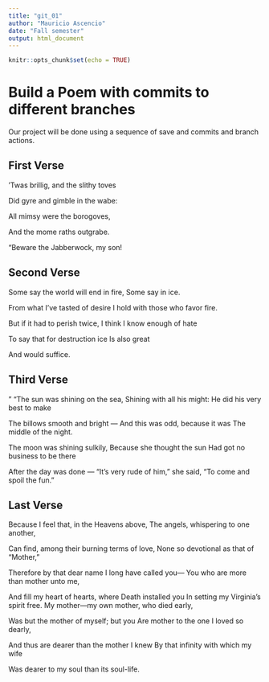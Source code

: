 ---
title: "git_01"
author: "Mauricio Ascencio"
date: "Fall semester"
output: html_document
---

```{r setup, include=FALSE}
knitr::opts_chunk$set(echo = TRUE)
```
# Build a Poem with commits to different branches
Our project will be done using a sequence of save and commits and branch actions.
<!-- Do not modify or change any text in "!--" bracketed areas such as this --- these are instructions to
you, if you change any of this the git program will notice it and compromise your git merging strategy !-->

## First Verse 
<!--Put the first five lines of a poem by Lewis Carrol in this section!-->
’Twas brillig, and the slithy toves

Did gyre and gimble in the wabe:

All mimsy were the borogoves,

And the mome raths outgrabe.

“Beware the Jabberwock, my son!


## Second Verse
<!--Put the first five lines of a poem by Robert Frost here!-->
Some say the world will end in fire, Some say in ice.

From what I’ve tasted of desire I hold with those who favor fire.

But if it had to perish twice, I think I know enough of hate

To say that for destruction ice Is also great

And would suffice.


## Third Verse
<!--Put the first two verses of The Walrus and the Carpenter here!-->
" “The sun was shining on the sea, Shining with all his might: He did his very best to make

The billows smooth and bright — And this was odd, because it was The middle of the night.

The moon was shining sulkily, Because she thought the sun Had got no business to be there

After the day was done — “It’s very rude of him,” she said, “To come and spoil the fun.”



## Last Verse
<!--Put a short poem of your choice 8-20 lines,here!-->
Because I feel that, in the Heavens above, The angels, whispering to one another,

Can find, among their burning terms of love, None so devotional as that of “Mother,”

Therefore by that dear name I long have called you— You who are more than mother unto me,

And fill my heart of hearts, where Death installed you In setting my Virginia’s spirit free. My mother—my own mother, who died early,

Was but the mother of myself; but you Are mother to the one I loved so dearly,

And thus are dearer than the mother I knew By that infinity with which my wife

Was dearer to my soul than its soul-life.

